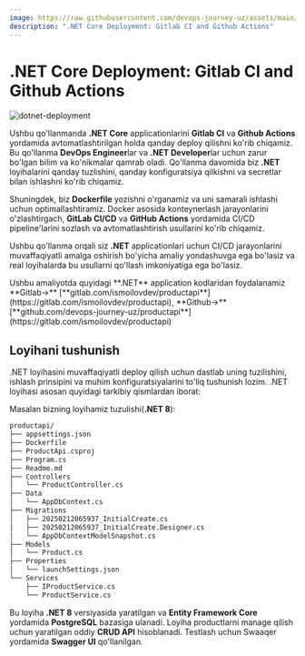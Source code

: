 ```yaml
---
image: https://raw.githubusercontent.com/devops-journey-uz/assets/main/images/tutorials/ci-cd/java-deployment/banner.png
description: ".NET Core Deployment: Gitlab CI and Github Actions"
---
```



# .NET Core Deployment: Gitlab CI and Github Actions

![dotnet-deployment](https://raw.githubusercontent.com/devops-journey-uz/assets/main/images/tutorials/ci-cd/dotnet-deployment/banner.png)


Ushbu qo'llanmanda **.NET Core** applicationlarini **Gitlab CI** va **Github Actions** yordamida avtomatlashtirilgan holda qanday deploy qilishni ko'rib chiqamiz. Bu qo'llanma **DevOps Engineer**lar va **.NET Developer**lar uchun zarur bo'lgan bilim va ko'nikmalar qamrab oladi. Qo'llanma davomida biz **.NET** loyihalarini qanday tuzlishini, qanday konfiguratsiya qilkishni va secretlar bilan ishlashni ko'rib chiqamiz. 

Shuningdek, biz **Dockerfile** yozishni o'rganamiz va uni samarali ishlashi uchun optimallashtiramiz. Docker asosida konteynerlash jarayonlarini o'zlashtirgach, **GitLab CI/CD** va **GitHub Actions** yordamida CI/CD pipeline'larini sozlash va avtomatlashtirish usullarini ko'rib chiqamiz.

Ushbu qo'llanma orqali siz **.NET** applicationlari uchun CI/CD jarayonlarini muvaffaqiyatli amalga oshirish bo'yicha amaliy yondashuvga ega bo'lasiz va real loyihalarda bu usullarni qo'llash imkoniyatiga ega bo'lasiz.

<Callout type="info" emoji="">
Ushbu amaliyotda quyidagi **.NET** application kodlaridan foydalanamiz **Gitlab->** [**gitlab.com/ismoilovdev/productapi**](https://gitlab.com/ismoilovdev/productapi), **Github->** [**github.com/devops-journey-uz/productapi**](https://gitlab.com/ismoilovdev/productapi)
</Callout>


## Loyihani tushunish

.NET loyihasini muvaffaqiyatli deploy qilish uchun dastlab uning tuzilishini, ishlash prinsipini va muhim konfiguratsiyalarini to'liq tushunish lozim.
.NET loyihasi asosan quyidagi tarkibiy qismlardan iborat:

Masalan bizning loyihamiz tuzulishi(**.NET 8**):
```bash
productapi/
├── appsettings.json
├── Dockerfile
├── ProductApi.csproj
├── Program.cs
├── Readme.md
├── Controllers
│   └── ProductController.cs
├── Data
│   └── AppDbContext.cs
├── Migrations
│   ├── 20250212065937_InitialCreate.cs
│   ├── 20250212065937_InitialCreate.Designer.cs
│   └── AppDbContextModelSnapshot.cs
├── Models
│   └── Product.cs
├── Properties
│   └── launchSettings.json
└── Services
    ├── IProductService.cs
    └── ProductService.cs
```
Bu loyiha **.NET 8** versiyasida yaratilgan va **Entity Framework Core** yordamida **PostgreSQL** bazasiga ulanadi. Loyiha productlarni manage qilish uchun yaratilgan oddiy **CRUD API** hisoblanadi. Testlash uchun Swaaqer yordamida **Swagger UI** qo'llanilgan.